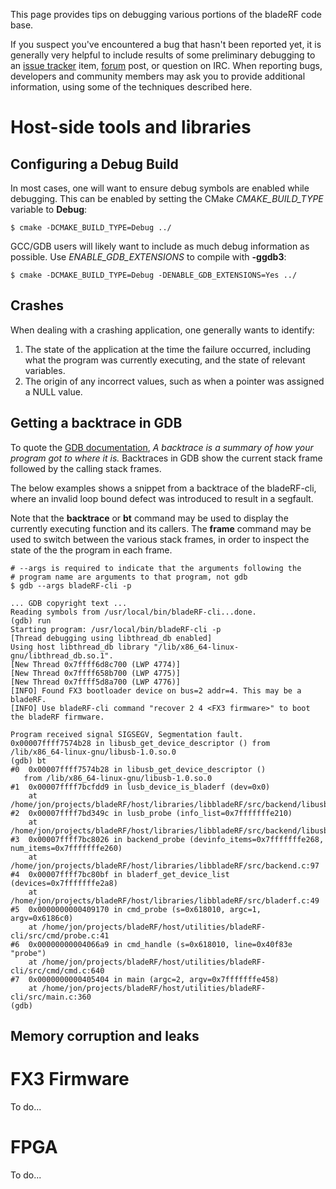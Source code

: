 This page provides tips on debugging various portions of the bladeRF code base. 

If you suspect you've encountered a bug that hasn't been reported yet, it is generally very helpful to include results of some preliminary debugging to an [https://github.com/Nuand/bladeRF/issues?direction=desc&sort=created&state=open issue tracker] item, [http://nuand.com/forums/ forum] post, or question on IRC. When reporting bugs, developers and community members may ask you to provide additional information, using some of the techniques described here.

= Host-side tools and libraries =

== Configuring a Debug Build ==
In most cases, one will want to ensure debug symbols are enabled while debugging. This can be enabled by setting the CMake <i>CMAKE_BUILD_TYPE</i> variable to <b>Debug</b>: 

<code>$ cmake -DCMAKE_BUILD_TYPE=Debug ../</code>

GCC/GDB users will likely want to include as much debug information as possible. Use <i>ENABLE_GDB_EXTENSIONS</i> to compile with <b>-ggdb3</b>: 

<code>$ cmake -DCMAKE_BUILD_TYPE=Debug -DENABLE_GDB_EXTENSIONS=Yes ../</code>

== Crashes ==
When dealing with a crashing application, one generally wants to identify:
# The state of the application at the time the failure occurred, including what the program was currently executing, and the state of relevant variables.
# The origin of any incorrect values, such as when a pointer was assigned a NULL value.

== Getting a backtrace in GDB ==
To quote the [http://sourceware.org/gdb/onlinedocs/gdb/Backtrace.html GDB documentation], <i>A backtrace is a summary of how your program got to where it is.</i>  Backtraces in GDB show the current stack frame followed by the calling stack frames.

The below examples shows a snippet from a backtrace of the bladeRF-cli, where an invalid loop bound defect was introduced to result in a segfault.  

Note that the <b>backtrace</b> or <b>bt</b> command may be used to display the currently executing function and its callers.  The <b>frame</b> command may be used to switch between the various stack frames, in order to inspect the state of the the program in each frame.

<pre>
# --args is required to indicate that the arguments following the 
# program name are arguments to that program, not gdb
$ gdb --args bladeRF-cli -p   

... GDB copyright text ...
Reading symbols from /usr/local/bin/bladeRF-cli...done.
(gdb) run
Starting program: /usr/local/bin/bladeRF-cli -p
[Thread debugging using libthread_db enabled]
Using host libthread_db library "/lib/x86_64-linux-gnu/libthread_db.so.1".
[New Thread 0x7ffff6d8c700 (LWP 4774)]
[New Thread 0x7ffff658b700 (LWP 4775)]
[New Thread 0x7ffff5d8a700 (LWP 4776)]
[INFO] Found FX3 bootloader device on bus=2 addr=4. This may be a bladeRF.
[INFO] Use bladeRF-cli command "recover 2 4 <FX3 firmware>" to boot the bladeRF firmware.

Program received signal SIGSEGV, Segmentation fault.
0x00007ffff7574b28 in libusb_get_device_descriptor () from /lib/x86_64-linux-gnu/libusb-1.0.so.0
(gdb) bt
#0  0x00007ffff7574b28 in libusb_get_device_descriptor ()
   from /lib/x86_64-linux-gnu/libusb-1.0.so.0
#1  0x00007ffff7bcfdd9 in lusb_device_is_bladerf (dev=0x0)
    at /home/jon/projects/bladeRF/host/libraries/libbladeRF/src/backend/libusb.c:265
#2  0x00007ffff7bd349c in lusb_probe (info_list=0x7fffffffe210)
    at /home/jon/projects/bladeRF/host/libraries/libbladeRF/src/backend/libusb.c:2003
#3  0x00007ffff7bc8026 in backend_probe (devinfo_items=0x7fffffffe268, num_items=0x7fffffffe260)
    at /home/jon/projects/bladeRF/host/libraries/libbladeRF/src/backend.c:97
#4  0x00007ffff7bc80bf in bladerf_get_device_list (devices=0x7fffffffe2a8)
    at /home/jon/projects/bladeRF/host/libraries/libbladeRF/src/bladerf.c:49
#5  0x0000000000409170 in cmd_probe (s=0x618010, argc=1, argv=0x6186c0)
    at /home/jon/projects/bladeRF/host/utilities/bladeRF-cli/src/cmd/probe.c:41
#6  0x00000000004066a9 in cmd_handle (s=0x618010, line=0x40f83e "probe")
    at /home/jon/projects/bladeRF/host/utilities/bladeRF-cli/src/cmd/cmd.c:640
#7  0x0000000000405404 in main (argc=2, argv=0x7fffffffe458)
    at /home/jon/projects/bladeRF/host/utilities/bladeRF-cli/src/main.c:360
(gdb) 
</pre>



== Memory corruption and leaks ==



= FX3 Firmware =

To do...

= FPGA =

To do...
